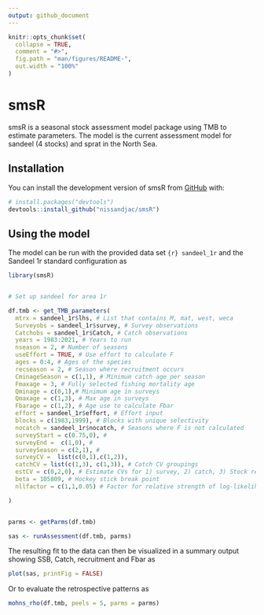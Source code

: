 ```yaml
---
output: github_document
---
```


<!-- README.md is generated from README.Rmd. Please edit that file -->

```r
knitr::opts_chunk$set(
  collapse = TRUE,
  comment = "#>",
  fig.path = "man/figures/README-",
  out.width = "100%"
)
```

# smsR

<!-- badges: start -->
<!-- badges: end -->

smsR is a seasonal stock assessment model package using TMB to estimate parameters. The model is the current assessment model for sandeel (4 stocks) and sprat in the North Sea. 

## Installation

You can install the development version of smsR from [GitHub](https://github.com/nissandjac/smsR) with:

``` r
# install.packages("devtools")
devtools::install_github("nissandjac/smsR")
```

## Using the model

The model can be run with the provided data set `{r} sandeel_1r` and the Sandeel 1r standard configuration as 

```r
library(smsR)


# Set up sandeel for area 1r 

df.tmb <- get_TMB_parameters(
  mtrx = sandeel_1r$lhs, # List that contains M, mat, west, weca
  Surveyobs = sandeel_1r$survey, # Survey observations 
  Catchobs = sandeel_1r$Catch, # Catch observations  
  years = 1983:2021, # Years to run
  nseason = 2, # Number of seasons
  useEffort = TRUE, # Use effort to calculate F
  ages = 0:4, # Ages of the species
  recseason = 2, # Season where recruitment occurs
  CminageSeason = c(1,1), # Minimum catch age per season
  Fmaxage = 3, # Fully selected fishing mortality age
  Qminage = c(0,1),# Minimum age in surveys 
  Qmaxage = c(1,3), # Max age in surveys 
  Fbarage = c(1,2), # Age use to calculate Fbar 
  effort = sandeel_1r$effort, # Effort input 
  blocks = c(1983,1999), # Blocks with unique selectivity 
  nocatch = sandeel_1r$nocatch, # Seasons where F is not calculated 
  surveyStart = c(0.75,0), #
  surveyEnd =  c(1,0), # 
  surveySeason = c(2,1), # 
  surveyCV =  list(c(0,1),c(1,2)), 
  catchCV = list(c(1,3), c(1,3)), # Catch CV groupings 
  estCV = c(0,2,0), # Estimate CVs for 1) survey, 2) catch, 3) Stock recruitment relationship
  beta = 105809, # Hockey stick break point
  nllfactor = c(1,1,0.05) # Factor for relative strength of log-likelihood

)


parms <- getParms(df.tmb)

sas <- runAssessment(df.tmb, parms)


```



<!-- You'll still need to render `README.Rmd` regularly, to keep `README.md` up-to-date. `devtools::build_readme()` is handy for this. -->

The resulting fit to the data can then be visualized in a summary output showing SSB, Catch, recruitment and Fbar as 

```r

plot(sas, printFig = FALSE)

```


Or to evaluate the retrospective patterns as 

```r

mohns_rho(df.tmb, peels = 5, parms = parms)

```


